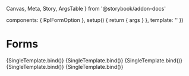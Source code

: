   Canvas,
  Meta,
  Story,
  ArgsTable
} from '@storybook/addon-docs'

  components: { RplFormOption },
  setup() {
    return { args }
  },
  template: '<RplFormOption v-bind="args" />'
})

<Meta title='Forms/Checkbox' component={RplFormOption} />

# Forms

<ArgsTable of={RplFormOption} />

<Canvas>
  <Story
    name='Default variant'
    args={{
      id: 'checkbox-default',
      label: 'Here is a checkbox',
    }}
  >
    {SingleTemplate.bind()}
  </Story>
</Canvas>


<Canvas>
  <Story
    name='Reverse variant'
    parameters={{
      background: 'gray'
    }}
    args={{
      id: 'checkbox-reverse',
      label: 'Here is a checkbox',
      variant: 'reverse'
    }}
  >
    {SingleTemplate.bind()}
  </Story>
</Canvas>

<Canvas>
  <Story
    name='Inactive'
    args={{
      id: 'checkbox-inactive',
      label: 'Here is a checkbox',
      disabled: true,
    }}
  >
    {SingleTemplate.bind()}
  </Story>
</Canvas>


<Canvas>
  <Story
    name='Long label'
    args={{
      id: 'checkbox-long-label',
      label: 'Lorem ipsum dolor sit amet, consectetur adipiscing elit, sed do eiusmod tempor incididunt ut labore et dolore magna aliqua. Ut enim ad minim veniam, quis nostrud exercitation ullamco laboris nisi ut aliquip ex ea commodo consequat. ',
    }}
  >
    {SingleTemplate.bind()}
  </Story>
</Canvas>

<Canvas>
  <Story
    name='Custom on/off values'
    args={{
      id: 'checkbox-on-off',
      label: `I'm either 'yes' or 'no'. Check the actions tab`,
      onValue: 'yes',
      offValue: 'no',
    }}
  >
    {SingleTemplate.bind()}
  </Story>
</Canvas>



